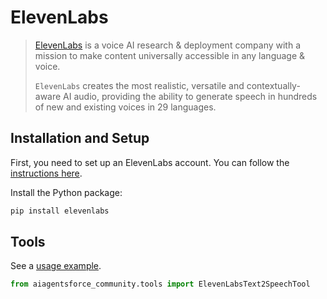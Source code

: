 # ElevenLabs

>[ElevenLabs](https://elevenlabs.io/about) is a voice AI research & deployment company 
> with a mission to make content universally accessible in any language & voice.
>
>`ElevenLabs` creates the most realistic, versatile and contextually-aware 
> AI audio, providing the ability to generate speech in hundreds of 
> new and existing voices in 29 languages.

## Installation and Setup

First, you need to set up an ElevenLabs account. You can follow the 
[instructions here](https://docs.elevenlabs.io/welcome/introduction).

Install the Python package:

```bash
pip install elevenlabs
```

## Tools

See a [usage example](/docs/integrations/tools/eleven_labs_tts).

```python
from aiagentsforce_community.tools import ElevenLabsText2SpeechTool
```
